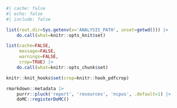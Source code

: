 <!-- setup the environment -->
```r
#| cache: false
#| echo: false
#| include: false

list(root.dir=Sys.getenv(x='ANALYSIS_PATH', unset=getwd())) |>
	do.call(what=knitr::opts_knit$set)

list(cache=FALSE,
     message=FALSE,
     warnings=FALSE,
     crop=TRUE) |>
	do.call(what=knitr::opts_chunk$set)

knitr::knit_hooks$set(crop=knitr::hook_pdfcrop)

rmarkdown::metadata |>
	purrr::pluck('report', 'resources', 'ncpus', .default=1) |>
	doMC::registerDoMC()
```

